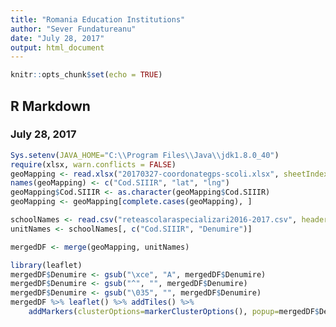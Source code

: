 ---
title: "Romania Education Institutions"
author: "Sever Fundatureanu"
date: "July 28, 2017"
output: html_document
---

```{r setup, include=FALSE}
knitr::opts_chunk$set(echo = TRUE)
```

## R Markdown

### July 28, 2017

```{r cache=TRUE, echo=FALSE, warning=FALSE}
Sys.setenv(JAVA_HOME="C:\\Program Files\\Java\\jdk1.8.0_40")
require(xlsx, warn.conflicts = FALSE)
geoMapping <- read.xlsx("20170327-coordonategps-scoli.xlsx", sheetIndex=1)
names(geoMapping) <- c("Cod.SIIIR", "lat", "lng")
geoMapping$Cod.SIIIR <- as.character(geoMapping$Cod.SIIIR)
geoMapping <- geoMapping[complete.cases(geoMapping), ]
```

```{r cache=TRUE, echo=FALSE, warning=FALSE}
schoolNames <- read.csv("reteascolaraspecializari2016-2017.csv", header=TRUE, skipNul=TRUE, strip.white = TRUE, sep="\t", colClasses="character", allowEscapes = TRUE, stringsAsFactors = FALSE, encoding="UTF-8")
unitNames <- schoolNames[, c("Cod.SIIIR", "Denumire")]

mergedDF <- merge(geoMapping, unitNames)
```

```{r cache=TRUE, echo=FALSE, warning=FALSE}
library(leaflet)
mergedDF$Denumire <- gsub("\xce", "A", mergedDF$Denumire)
mergedDF$Denumire <- gsub("^", "", mergedDF$Denumire)
mergedDF$Denumire <- gsub("\035", "", mergedDF$Denumire)
mergedDF %>% leaflet() %>% addTiles() %>%
    addMarkers(clusterOptions=markerClusterOptions(), popup=mergedDF$Denumire)
```
